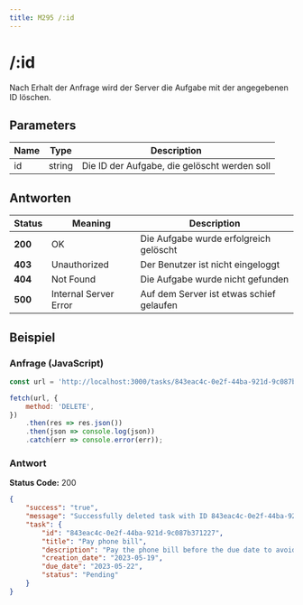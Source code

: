 ```yaml
---
title: M295 /:id
---
```

# /:id

Nach Erhalt der Anfrage wird der Server die Aufgabe mit der angegebenen ID löschen.

## Parameters

| **Name** 	| **Type** 	| **Description**           	|
|----------	|----------	|---------------------------	|
| id    	| string   	| Die ID der Aufgabe, die gelöscht werden soll   	|

## Antworten

| Status | Meaning | Description |
| ------ | ------- | ----------- |
| **200** | OK | Die Aufgabe wurde erfolgreich gelöscht |
| **403** | Unauthorized | Der Benutzer ist nicht eingeloggt |
| **404** | Not Found | Die Aufgabe wurde nicht gefunden |
| **500** | Internal Server Error | Auf dem Server ist etwas schief gelaufen |

## Beispiel

### Anfrage (JavaScript)

```javascript copy
const url = 'http://localhost:3000/tasks/843eac4c-0e2f-44ba-921d-9c087b371227';

fetch(url, {
    method: 'DELETE',
})
    .then(res => res.json())
    .then(json => console.log(json))
    .catch(err => console.error(err));
```

### Antwort

**Status Code:** 200
```json copy
{
    "success": "true",
    "message": "Successfully deleted task with ID 843eac4c-0e2f-44ba-921d-9c087b371227",
    "task": {
        "id": "843eac4c-0e2f-44ba-921d-9c087b371227",
        "title": "Pay phone bill",
        "description": "Pay the phone bill before the due date to avoid late fees",
        "creation_date": "2023-05-19",
        "due_date": "2023-05-22",
        "status": "Pending"
    }
}
```